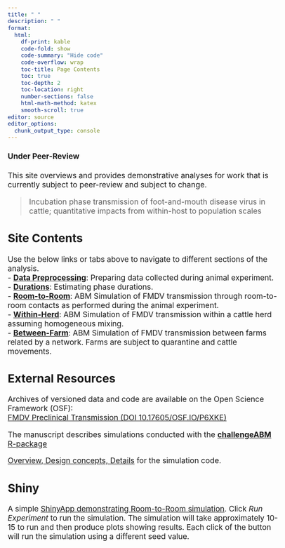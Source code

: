 ```yaml
---
title: " "
description: " "
format:
  html: 
    df-print: kable
    code-fold: show
    code-summary: "Hide code"
    code-overflow: wrap
    toc-title: Page Contents
    toc: true
    toc-depth: 2
    toc-location: right
    number-sections: false
    html-math-method: katex
    smooth-scroll: true
editor: source
editor_options: 
  chunk_output_type: console
---
```

```{=html}
<style type="text/css">

body, td {
   font-size: 13pt;
}
code.r{
  font-size: 9pt;
}
pre {
  font-size: 11pt
}
</style>
```

::: {.callout-important icon=false}
#### Under Peer-Review  

This site overviews and provides demonstrative analyses for work that is currently subject to peer-review and subject to change. 

> Incubation phase transmission of foot-and-mouth disease virus in cattle; quantitative impacts from within-host to population scales  
  
::: 

## Site Contents    
Use the below links or tabs above to navigate to different sections of the analysis.    
- [**Data Preprocessing**](https://geoepi.github.io/fmdv-preclinical/preprocess.html): Preparing data collected during animal experiment.  
- [**Durations**](https://geoepi.github.io/fmdv-preclinical/incubation.html): Estimating phase durations.  
- [**Room-to-Room**](https://geoepi.github.io/fmdv-preclinical/rooms.html): ABM Simulation of FMDV transmission through room-to-room contacts as performed during the animal experiment.  
- [**Within-Herd**](https://geoepi.github.io/fmdv-preclinical/herd.html): ABM Simulation of FMDV transmission within a cattle herd assuming homogeneous mixing.   
- [**Between-Farm**](https://geoepi.github.io/fmdv-preclinical/network.html): ABM Simulation of FMDV transmission between farms related by a network. Farms are subject to quarantine and cattle movements.   
   
   
## External Resources  
Archives of versioned data and code are available on the Open Science Framework (OSF):   
[FMDV Preclinical Transmission (DOI 10.17605/OSF.IO/P6XKE)](https://osf.io/qf2wr/) 

The manuscript describes simulations conducted with the [**challengeABM** R-package](https://github.com/geoepi/challengeABM)    
  
[Overview, Design concepts, Details](https://github.com/geoepi/challengeABM/blob/main/ODD_Decription.md) for the simulation code.  

## Shiny  
A simple [ShinyApp demonstrating Room-to-Room simulation](https://geoepi.shinyapps.io/fmdv-preclinical/). Click *Run Experiment* to run the simulation.  The simulation will take approximately 10-15 to run and then produce plots showing results.  Each click of the button will run the simulation using a different seed value.    
  
  
   
  






